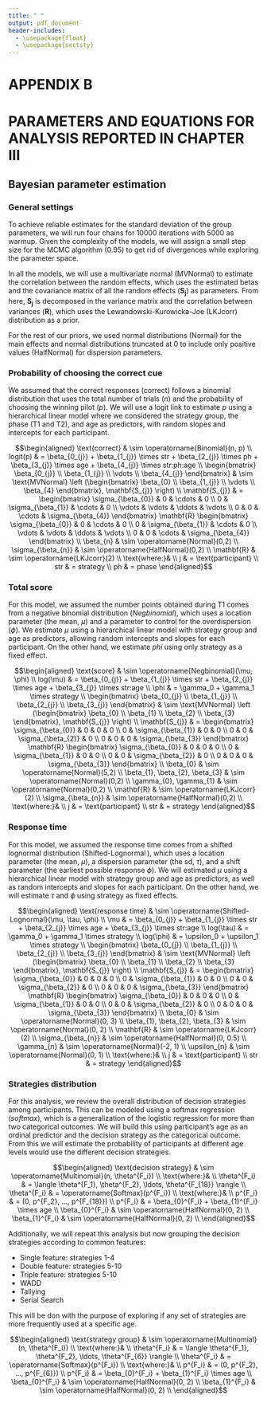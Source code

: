 ```yaml
---
title: " "
output: pdf_document
header-includes:
  - \usepackage{float}
  - \usepackage{sectsty}
---
```


\renewcommand{\appendixname}{Appendix}
\renewcommand{\thefigure}{SI\arabic{figure}}
\setcounter{figure}{0}
\renewcommand{\thetable}{SI\arabic{table}}
\setcounter{table}{0}
\renewcommand{\theequation}{SI\arabic{table}}
\setcounter{equation}{0}
\singlespacing

# APPENDIX B {.unlisted .unnumbered}
# PARAMETERS AND EQUATIONS FOR ANALYSIS REPORTED IN CHAPTER III {.unlisted .unnumbered}

## Bayesian parameter estimation {.unlisted .unnumbered}

### General settings {.unlisted .unnumbered}
To achieve reliable estimates for the standard deviation of the group parameters, we will run four chains for 10000 iterations with 5000 as warmup. 
Given the complexity of the models, we will assign a small step size for the MCMC algorithm (0.95) to get rid of divergences while exploring the parameter space.

In all the models, we will use a multivariate normal ($\text{MVNormal}$) to estimate the correlation between the random effects, which uses the estimated betas and the covariance matrix of all the random effects ($\mathbf{S_{j}}$) as parameters. 
From here, $\mathbf{S_{j}}$ is decomposed in the variance matrix and the correlation between variances ($\mathbf{R}$), which uses the Lewandowski-Kurowicka-Joe ($\text{LKJcorr}$) distribution as a prior.

For the rest of our priors, we used normal distributions ($\text{Normal}$) for the main effects and normal distributions truncated at 0 to include only positive values ($\text{HalfNormal}$) for dispersion parameters.

\newpage

### Probability of choosing the correct cue {.unlisted .unnumbered}
We assumed that the correct responses (correct) follows a binomial distribution that uses the total number of trials (*n*) and the probability of choosing the winning pilot (*p*). 
We will use a logit link to estimate *p* using a hierarchical linear model where we considered the strategy group, the phase (T1 and T2), and age as predictors, with random slopes and intercepts for each participant. 

$$\begin{aligned} 
  \text{correct} & \sim \operatorname{Binomial}(n, p) \\
  logit(p) & = \beta_{0_{j}} + \beta_{1_{j}} \times str +  \beta_{2_{j}} \times ph + \beta_{3_{j}} \times age + \beta_{4_{j}} \times str:ph:age  \\
  \begin{bmatrix} \beta_{0_{j}} \\ \beta_{1_{j}} \\ \vdots \\ \beta_{4_{j}} \end{bmatrix} & \sim \text{MVNormal} \left (\begin{bmatrix} \beta_{0} \\ \beta_{1_{j}} \\ \vdots \\ \beta_{4} \end{bmatrix}, \mathbf{S_{j}} \right)  \\
  \mathbf{S_{j}} & = \begin{bmatrix} \sigma_{\beta_{0}} & 0 &	\cdots & 0 \\ 0 & \sigma_{\beta_{1}} & \cdots & 0 \\ \vdots & \vdots & \ddots & \vdots \\ 0 & 0 & \cdots & \sigma_{\beta_{4}} \end{bmatrix} \mathbf{R} \begin{bmatrix} \sigma_{\beta_{0}} & 0 &	\cdots & 0 \\ 0 & \sigma_{\beta_{1}} & \cdots & 0 \\ \vdots & \vdots & \ddots & \vdots \\ 0 & 0 & \cdots & \sigma_{\beta_{4}} \end{bmatrix} \\ 
  \beta_{n} & \sim \operatorname{Normal}(0,2)  \\
  \sigma_{\beta_{n}} & \sim \operatorname{HalfNormal}(0,2)  \\
  \mathbf{R} & \sim \operatorname{LKJcorr}(2) \\
  \text{where:}& \\
  j & = \text{participant} \\
  str & = strategy \\
  ph & = phase
\end{aligned}$$

\newpage

### Total score {.unlisted .unnumbered}
For this model, we assumed the number points obtained during T1 comes from a negative binomial distribution ($Negbinomial$), which uses a location parameter (the mean, $\mu$) and a parameter to control for the overdispersion ($\phi$). 
We estimate $\mu$ using a hierarchical linear model with strategy group and age as predictors, allowing random intercepts and slopes for each participant. 
On the other hand, we estimate $phi$ using only strategy as a fixed effect.

$$\begin{aligned} 
  \text{score} & \sim \operatorname{Negbinomial}(\mu, \phi)  \\
  log(\mu) & = \beta_{0_{j}} + \beta_{1_{j}} \times str + \beta_{2_{j}} \times age + \beta_{3_{j}} \times str:age \\
  \phi & = \gamma_0 + \gamma_1 \times strategy \\
  \begin{bmatrix} \beta_{0_{j}} \\ \beta_{1_{j}} \\ \beta_{2_{j}} \\ \beta_{3_{j}} \end{bmatrix} & \sim \text{MVNormal} \left (\begin{bmatrix} \beta_{0} \\ \beta_{1} \\ \beta_{2} \\ \beta_{3} \end{bmatrix}, \mathbf{S_{j}} \right) \\
  \mathbf{S_{j}} & = \begin{bmatrix} \sigma_{\beta_{0}} & 0 & 0 & 0 \\ 0 & \sigma_{\beta_{1}} & 0 & 0 \\ 0 & 0 & \sigma_{\beta_{2}} & 0 \\ 0 & 0 & 0 & \sigma_{\beta_{3}} \end{bmatrix} \mathbf{R} \begin{bmatrix} \sigma_{\beta_{0}} & 0 & 0 & 0 \\ 0 & \sigma_{\beta_{1}} & 0 & 0 \\ 0 & 0 & \sigma_{\beta_{2}} & 0 \\ 0 & 0 & 0 & \sigma_{\beta_{3}} \end{bmatrix} \\
  \beta_{0} & \sim \operatorname{Normal}(5,2) \\
  \beta_{1}, \beta_{2}, \beta_{3} & \sim \operatorname{Normal}(0,2) \\
  \gamma_{0}, \gamma_{1} & \sim \operatorname{Normal}(0,2) \\
  \mathbf{R} & \sim \operatorname{LKJcorr}(2) \\
  \sigma_{\beta_{n}} & \sim \operatorname{HalfNormal}(0,2) \\
  \text{where:}& \\
  j & = \text{participant} \\
  str & = strategy
\end{aligned}$$

\newpage

### Response time {.unlisted .unnumbered}
For this model, we assumed the response time comes from a shifted lognormal distribution ($\operatorname{Shifted-Lognormal}$), which uses a location parameter (the mean, $\mu$), a dispersion parameter (the sd, $\tau$), and a shift parameter (the earliest possible response $\phi$). 
We will estimated $\mu$ using a hierarchical linear model with strategy group and age as predictors, as well as random intercepts and slopes for each participant. 
On the other hand, we will estimate $\tau$ and $\phi$ using strategy as fixed effects. 

$$\begin{aligned} 
  \text{response time} & \sim \operatorname{Shifted-Lognormal}(\mu, \tau, \phi)  \\
  \mu & = \beta_{0_{j}} + \beta_{1_{j}} \times str + \beta_{2_{j}} \times age + \beta_{3_{j}} \times str:age \\
  log(\tau) & = \gamma_0 + \gamma_1 \times strategy \\
  log(\phi) & = \upsilon_0 + \upsilon_1 \times strategy \\
  \begin{bmatrix} \beta_{0_{j}} \\ \beta_{1_{j}} \\ \beta_{2_{j}} \\ \beta_{3_{j}} \end{bmatrix} & \sim \text{MVNormal} \left (\begin{bmatrix} \beta_{0} \\ \beta_{1} \\ \beta_{2} \\ \beta_{3} \end{bmatrix}, \mathbf{S_{j}} \right) \\
  \mathbf{S_{j}} & = \begin{bmatrix} \sigma_{\beta_{0}} & 0 & 0 & 0 \\ 0 & \sigma_{\beta_{1}} & 0 & 0 \\ 0 & 0 & \sigma_{\beta_{2}} & 0 \\ 0 & 0 & 0 & \sigma_{\beta_{3}} \end{bmatrix} \mathbf{R} \begin{bmatrix} \sigma_{\beta_{0}} & 0 & 0 & 0 \\ 0 & \sigma_{\beta_{1}} & 0 & 0 \\ 0 & 0 & \sigma_{\beta_{2}} & 0 \\ 0 & 0 & 0 & \sigma_{\beta_{3}} \end{bmatrix} \\
  \beta_{0} & \sim \operatorname{Normal}(0, 3) \\
  \beta_{1}, \beta_{2}, \beta_{3} & \sim \operatorname{Normal}(0, 2) \\
  \mathbf{R} & \sim \operatorname{LKJcorr}(2) \\
  \sigma_{\beta_{n}} & \sim \operatorname{HalfNormal}(0, 0.5) \\
  \gamma_{n} & \sim \operatorname{Normal}(-2, 1) \\
  \upsilon_{n} & \sim \operatorname{Normal}(0, 1) \\
  \text{where:}& \\
  j & = \text{participant} \\
  str & = strategy
\end{aligned}$$

\newpage


### Strategies distribution {.unlisted .unnumbered}
For this analysis, we review the overall distribution of decision strategies among participants. 
This can be modeled using a softmax regression ($softmax$), which is a generalization of the logistic regression for more than two categorical outcomes.
We will build this using participant's age as an ordinal predictor and the decision strategy as the categorical outcome.
From this we will estimate the probability of participants at different age levels would use the different decision strategies.

$$\begin{aligned} 
  \text{decision strategy} & \sim \operatorname{Multinomial}(n, \theta^{F_i}) \\
  \text{where:}& \\
  \theta^{F_i} & = \langle \theta^{F_1}, \theta^{F_2}, \ldots, \theta^{F_{18}} \rangle \\
  \theta^{F_i} & = \operatorname{Softmax}(p^{F_i}) \\
  \text{where:}& \\
  p^{F_i} & = (0, p^{F_2}, ..., p^{F_{18}}) \\
  p^{F_i} & = \beta_{0}^{F_i} + \beta_{1}^{F_i} \times age  \\
  \beta_{0}^{F_i} & \sim \operatorname{HalfNormal}(0, 2) \\
  \beta_{1}^{F_i} & \sim \operatorname{HalfNormal}(0, 2) \\
\end{aligned}$$

\newpage

Additionally, we will repeat this analysis but now grouping the decision strategies according to common features:

* Single feature: strategies 1-4
* Double feature: strategies 5-10
* Triple feature: strategies 5-10
* WADD
* Tallying
* Serial Search

This will be don with the purpose of exploring if any set of strategies are more frequently used at a specific age.

$$\begin{aligned} 
  \text{strategy group} & \sim \operatorname{Multinomial}(n, \theta^{F_i}) \\
  \text{where:}& \\
  \theta^{F_i} & = \langle \theta^{F_1}, \theta^{F_2}, \ldots, \theta^{F_{6}} \rangle \\
  \theta^{F_i} & = \operatorname{Softmax}(p^{F_i}) \\
  \text{where:}& \\
  p^{F_i} & = (0, p^{F_2}, ..., p^{F_{6}}) \\
  p^{F_i} & = \beta_{0}^{F_i} + \beta_{1}^{F_i} \times age  \\
  \beta_{0}^{F_i} & \sim \operatorname{HalfNormal}(0, 2) \\
  \beta_{1}^{F_i} & \sim \operatorname{HalfNormal}(0, 2) \\
\end{aligned}$$

\newpage
